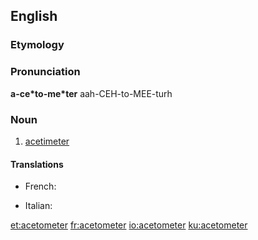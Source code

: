 ==English==

===Etymology===
{{confix|aceto|meter|lang=en}}

===Pronunciation===
'''a-ce*to-me*ter'''
aah-CEH-to-MEE-turh

===Noun===
{{en-noun}}

# [[acetimeter]]

====Translations====
{{trans-top|variant of Acetimeter}}
* French: {{t+|fr|acétomètre|m}}
{{trans-mid}}
* Italian: {{t|it|acetometro}}
{{trans-bottom}}

[[et:acetometer]]
[[fr:acetometer]]
[[io:acetometer]]
[[ku:acetometer]]